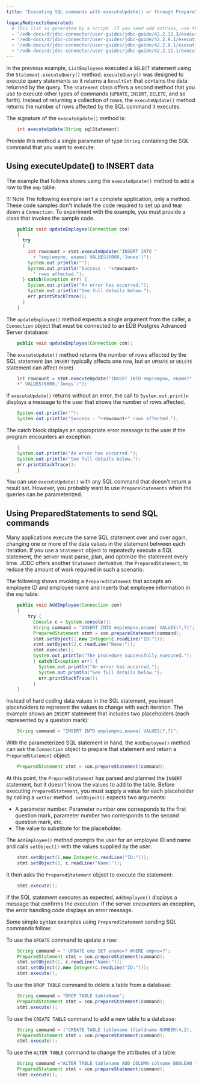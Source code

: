 ```yaml
---
title: "Executing SQL commands with executeUpdate() or through PrepareStatement objects"

legacyRedirectsGenerated:
  # This list is generated by a script. If you need add entries, use the `legacyRedirects` key.
  - "/edb-docs/d/jdbc-connector/user-guides/jdbc-guide/42.2.12.3/executing_sql_commands_with_executeUpdate().html"
  - "/edb-docs/d/jdbc-connector/user-guides/jdbc-guide/42.2.9.1/executing_sql_commands_with_executeUpdate().html"
  - "/edb-docs/d/jdbc-connector/user-guides/jdbc-guide/42.2.8.1/executing_sql_commands_with_executeUpdate().html"
  - "/edb-docs/d/jdbc-connector/user-guides/jdbc-guide/42.2.12.1/executing_sql_commands_with_executeUpdate().html"
---
```


<div id="executing_sql_commands_with_executeUpdate" class="registered_link"></div>

In the previous example, `ListEmployees` executed a `SELECT` statement using the `Statement.executeQuery()` method. `executeQuery()` was designed to execute query statements so it returns a `ResultSet` that contains the data returned by the query. The `Statement` class offers a second method that you use to execute other types of commands (`UPDATE`, `INSERT`, `DELETE`, and so forth). Instead of returning a collection of rows, the `executeUpdate()` method returns the number of rows affected by the SQL command it executes.

The signature of the `executeUpdate()` method is:

```java
    int executeUpdate(String sqlStatement)
```

Provide this method a single parameter of type `String` containing the SQL command that you want to execute.

## Using executeUpdate() to INSERT data

The example that follows shows using the `executeUpdate()` method to add a row to the `emp` table.

!!! Note
    The following example isn't a complete application, only a method. These code samples don't include the code required to set up and tear down a `Connection`. To experiment with the example, you must provide a class that invokes the sample code.


```java
    public void updateEmployee(Connection con)
    {
      try
      {
        int rowcount = stmt.executeUpdate("INSERT INTO "
          + "emp(empno, ename) VALUES(6000,'Jones')");
        System.out.println("");
        System.out.println("Success - "+rowcount+
          " rows affected.");
      } catch(Exception err) {
        System.out.println("An error has occurred.");
        System.out.println("See full details below.");
        err.printStackTrace();
      }
    }
```

The `updateEmployee()` method expects a single argument from the caller, a `Connection` object that must be connected to an EDB Postgres Advanced Server database:

```java
    public void updateEmployee(Connection con);
```

The `executeUpdate()` method returns the number of rows affected by the SQL statement (an `INSERT` typically affects one row, but an `UPDATE` or `DELETE` statement can affect more).

```java
    int rowcount = stmt.executeUpdate("INSERT INTO emp(empno, ename)"
    +" VALUES(6000,'Jones')");
```

If `executeUpdate()` returns without an error, the call to `System.out.println` displays a message to the user that shows the number of rows affected.

```java
    System.out.println(""); 
    System.out.println("Success - "+rowcount+" rows affected.");
```

The catch block displays an appropriate error message to the user if the program encounters an exception:

```java
    {
    System.out.println("An error has occurred.");
    System.out.println("See full details below.");
    err.printStackTrace();
    }
```

You can use `executeUpdate()` with any SQL command that doesn't return a result set. However, you probably want to use `PrepareStatements` when the queries can be parameterized.

## Using PreparedStatements to send SQL commands 

Many applications execute the same SQL statement over and over again, changing one or more of the data values in the statement between each iteration. If you use a `Statement` object to repeatedly execute a SQL statement, the server must parse, plan, and optimize the statement every time. JDBC offers another `Statement` derivative, the `PreparedStatement`, to reduce the amount of work required in such a scenario.

The following shows invoking a `PreparedStatement` that accepts an employee ID and employee name and inserts that employee information in the `emp` table:

```java
    public void AddEmployee(Connection con) 
    {   
        try {    
          Console c = System.console();   
          String command = "INSERT INTO emp(empno,ename) VALUES(?,?)";     
          PreparedStatement stmt = con.prepareStatement(command); 
          stmt.setObject(1,new Integer(c.readLine("ID:")));    
          stmt.setObject(2,c.readLine("Name:"));   
          stmt.execute();   
          System.out.println("The procedure successfully executed.");    
          } catch(Exception err) {           
            System.out.println("An error has occurred.");    
            System.out.println("See full details below.");  
            err.printStackTrace();  
          } 
    }
```

Instead of hard coding data values in the SQL statement, you insert placeholders to represent the values to change with each iteration. The example shows an `INSERT` statement that includes two placeholders (each represented by a question mark):

```java
    String command = "INSERT INTO emp(empno,ename) VALUES(?,?)";
```

With the parameterized SQL statement in hand, the `AddEmployee()` method can ask the `Connection` object to prepare that statement and return a `PreparedStatement` object:

```java
    PreparedStatement stmt = con.prepareStatement(command);
```

At this point, the `PreparedStatement` has parsed and planned the `INSERT` statement, but it doesn't know the values to add to the table. Before executing `PreparedStatement`, you must supply a value for each placeholder by calling a `setter` method. `setObject()` expects two arguments:
  
- A parameter number. Parameter number one corresponds to the first question mark, parameter number two corresponds to the second question mark, etc. 
- The value to substitute for the placeholder.

The `AddEmployee()` method prompts the user for an employee ID and name and calls `setObject()` with the values supplied by the user:

```java
    stmt.setObject(1,new Integer(c.readLine("ID:"))); 
    stmt.setObject(2, c.readLine("Name:"));
```

It then asks the `PreparedStatement` object to execute the statement:

```java
    stmt.execute();
```

If the SQL statement executes as expected, `AddEmployee()` displays a message that confirms the execution. If the server encounters an exception, the error handling code displays an error message.

Some simple syntax examples using `PreparedStatement` sending SQL commands follow:

To use the `UPDATE` command to update a row:

```java
    String command = " UPDATE emp SET ename=? WHERE empno=?";     
    PreparedStatement stmt = con.prepareStatement(command); 
    stmt.setObject(1, c.readLine("Name:"));
    stmt.setObject(2,new Integer(c.readLine("ID:"))); 
    stmt.execute();
```

To use the `DROP TABLE` command to delete a table from a database:

```java
    String command = "DROP TABLE tableName";     
    PreparedStatement stmt = con.prepareStatement(command); 
    stmt.execute();
```

To use the `CREATE TABLE` command to add a new table to a database:

```java
    String command = ("CREATE TABLE tablename (fieldname NUMBER(4,2), fieldname2 VARCHAR2(30))"; 
    PreparedStatement stmt = con.prepareStatement(command); 
    stmt.execute();
```

To use the `ALTER TABLE` command to change the attributes of a table:

```java
    String command ="ALTER TABLE tablename ADD COLUMN colname BOOLEAN "; 
    PreparedStatement stmt = con.prepareStatement(command); 
    stmt.execute();
```